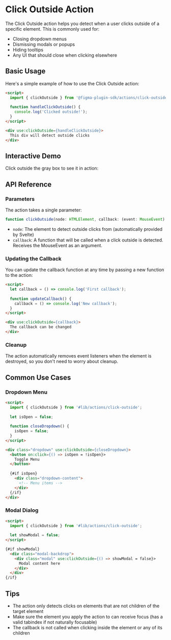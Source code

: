 
<Meta of={ClickOutsideStories} />

# Click Outside Action

The Click Outside action helps you detect when a user clicks outside of a specific element. This is commonly used for:
- Closing dropdown menus
- Dismissing modals or popups
- Hiding tooltips
- Any UI that should close when clicking elsewhere

## Basic Usage

Here's a simple example of how to use the Click Outside action:

~~~html
<script>
  import { clickOutside } from '@figma-plugin-sdk/actions/click-outside';
  
  function handleClickOutside() {
    console.log('Clicked outside!');
  }
</script>

<div use:clickOutside={handleClickOutside}>
  This div will detect outside clicks
</div>
~~~

## Interactive Demo

Click outside the gray box to see it in action:

<Canvas>
  <Story of={ClickOutsideStories.Default} />
</Canvas>

## API Reference

### Parameters

The action takes a single parameter:

~~~typescript
function clickOutside(node: HTMLElement, callback: (event: MouseEvent) => void)
~~~

- `node`: The element to detect outside clicks from (automatically provided by Svelte)
- `callback`: A function that will be called when a click outside is detected. Receives the MouseEvent as an argument.

### Updating the Callback

You can update the callback function at any time by passing a new function to the action:

~~~html
<script>
  let callback = () => console.log('First callback');
  
  function updateCallback() {
    callback = () => console.log('New callback');
  }
</script>

<div use:clickOutside={callback}>
  The callback can be changed
</div>
~~~

### Cleanup

The action automatically removes event listeners when the element is destroyed, so you don't need to worry about cleanup.

## Common Use Cases

### Dropdown Menu

~~~html
<script>
  import { clickOutside } from '#lib/actions/click-outside';
  
  let isOpen = false;
  
  function closeDropdown() {
    isOpen = false;
  }
</script>

<div class="dropdown" use:clickOutside={closeDropdown}>
  <button on:click={() => isOpen = !isOpen}>
    Toggle Menu
  </button>
  
  {#if isOpen}
    <div class="dropdown-content">
      <!-- Menu items -->
    </div>
  {/if}
</div>
~~~

### Modal Dialog

~~~html
<script>
  import { clickOutside } from '#lib/actions/click-outside';
  
  let showModal = false;
</script>

{#if showModal}
  <div class="modal-backdrop">
    <div class="modal" use:clickOutside={() => showModal = false}>
      Modal content here
    </div>
  </div>
{/if}
~~~

## Tips

- The action only detects clicks on elements that are not children of the target element
- Make sure the element you apply the action to can receive focus (has a valid tabindex if not naturally focusable)
- The callback is not called when clicking inside the element or any of its children